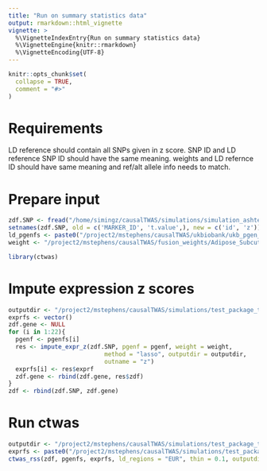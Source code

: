 ```yaml
---
title: "Run on summary statistics data"
output: rmarkdown::html_vignette
vignette: >
  %\VignetteIndexEntry{Run on summary statistics data}
  %\VignetteEngine{knitr::rmarkdown}
  %\VignetteEncoding{UTF-8}
---
```


```r
knitr::opts_chunk$set(
  collapse = TRUE,
  comment = "#>"
)
```
# Requirements

LD reference should contain all SNPs given in z score. SNP ID and LD reference SNP ID should have the same meaning. weights and LD refernce ID should have same meaning and ref/alt allele info needs to match.

# Prepare input

```r
zdf.SNP <- fread("/home/simingz/causalTWAS/simulations/simulation_ashtest_20201001/20201001-1-1.snpgwas.txt.gz", header =T)
setnames(zdf.SNP, old = c('MARKER_ID', 't.value',), new = c('id', 'z'))
ld_pgenfs <- paste0("/project2/mstephens/causalTWAS/ukbiobank/ukb_pgen_s40.22/ukb_chr", 1:22, "_s40.22.pgen")
weight <- "/project2/mstephens/causalTWAS/fusion_weights/Adipose_Subcutaneous"
```


```r
library(ctwas)
```

# Impute expression z scores
```r
outputdir <- "/project2/mstephens/causalTWAS/simulations/test_package_temp"
exprfs <- vector()
zdf.gene <- NULL
for (i in 1:22){
  pgenf <- pgenfs[i]
  res <- impute_expr_z(zdf.SNP, pgenf = pgenf, weight = weight,
                           method = "lasso", outputdir = outputdir,
                           outname = "z")
  exprfs[i] <- res$exprf
  zdf.gene <- rbind(zdf.gene, res$zdf)
}
zdf <- rbind(zdf.SNP, zdf.gene)
```

# Run ctwas 
```r
outputdir <- "/project2/mstephens/causalTWAS/simulations/test_package_temp"
exprfs <- paste0("/project2/mstephens/causalTWAS/simulations/test_package_temp/z_chr", 1:22, ".expr.gz")
ctwas_rss(zdf, pgenfs, exprfs, ld_regions = "EUR", thin = 0.1, outputdir = outputdir, outname = "z", ncore = 10)
```
